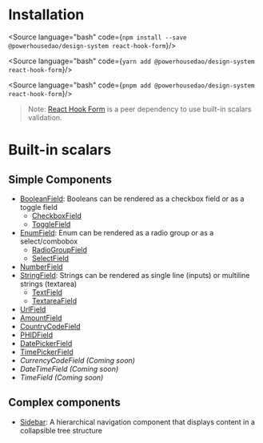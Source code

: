 
<Meta title="Document Engineering/Docs/Getting started" />

# Installation

<Source language="bash" code={`
npm install --save @powerhousedao/design-system react-hook-form
`}/>

<Source language="bash" code={`
yarn add @powerhousedao/design-system react-hook-form
`}/>

<Source language="bash" code={`
pnpm add @powerhousedao/design-system react-hook-form
`}/>

> Note: [React Hook Form](https://www.react-hook-form.com/) is a peer dependency to use built-in scalars validation.

# Built-in scalars

## Simple Components

- [BooleanField](?path=/docs/document-engineering-simple-components-boolean-field--readme): Booleans can be rendered as a checkbox field or as a toggle field
  - [CheckboxField](?path=/docs/document-engineering-fragments-checkbox-field--readme)
  - [ToggleField](?path=/docs/document-engineering-fragments-toggle-field--readme)
- [EnumField](?path=/docs/document-engineering-simple-components-enum-field--readme): Enum can be rendered as a radio group or as a select/combobox
  - [RadioGroupField](?path=/docs/document-engineering-fragments-radiogroupfield--readme)
  - [SelectField](?path=/docs/document-engineering-fragments-selectfield--readme)
- [NumberField](?path=/docs/document-engineering-simple-components-number-field--readme)
- [StringField](?path=/docs/document-engineering-simple-components-string-field--readme): Strings can be rendered as single line (inputs) or multiline strings (textarea)
  - [TextField](?path=/docs/document-engineering-fragments-textfield--readme)
  - [TextareaField](?path=/docs/document-engineering-fragments-textareafield--readme)
- [UrlField](?path=/docs/document-engineering-simple-components-url-field--readme)
- [AmountField](?path=/docs/document-engineering-simple-components-amount-field--readme)
- [CountryCodeField](?path=/docs/document-engineering-simple-components-country-code-field--readme)
- [PHIDField](?path=/docs/document-engineering-simple-components-phid-field--readme)
- [DatePickerField](?path=/docs/document-engineering-simple-components-date-picker-field--readme)
- [TimePickerField](?path=/docs/document-engineering-simple-components-time-picker-field--readme)
- *CurrencyCodeField (Coming soon)*
- *DateTimeField (Coming soon)*
- *TimeField (Coming soon)*

## Complex components

- [Sidebar](?path=/docs/document-engineering-complex-components-sidebar--readme): A hierarchical navigation component that displays content in a collapsible tree structure
